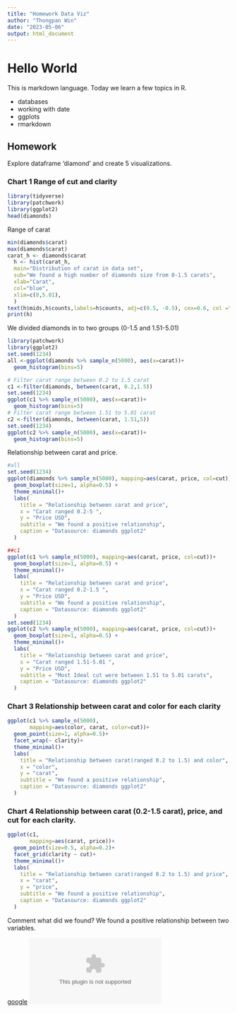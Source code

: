 ```yaml
---
title: "Homework Data Viz"
author: "Thongpan Win"
date: "2023-05-06"
output: html_document
---
```


# Hello World
This is markdown language. Today we learn a few topics in R.

- databases
- working with date
- ggplots
- rmarkdown

## Homework

Explore dataframe 'diamond' and create 5 visualizations.

### Chart 1 Range of cut and clarity
```r
library(tidyverse)
library(patchwork)
library(ggplot2)
head(diamonds)
```

Range of carat
```r
min(diamonds$carat)
max(diamonds$carat)
carat_h <- diamonds$carat
  h <- hist(carat_h,
  main="Distribution of carat in data set",
  sub="We found a high number of diamonds size from 0-1.5 carats",
  xlab="Carat",
  col="blue",
  xlim=c(0,5.01),
  )
text(h$mids,h$counts,labels=h$counts, adj=c(0.5, -0.5), cex=0.6, col ="red")
print(h)
```

We divided diamonds in to two groups (0-1.5 and 1.51-5.01)
```r
library(patchwork)
library(ggplot2)
set.seed(1234)
all <-ggplot(diamonds %>% sample_n(5000), aes(x=carat))+
  geom_histogram(bins=5)

# Filter carat range between 0.2 to 1.5 carat
c1 <-filter(diamonds, between(carat, 0.2,1.5))
set.seed(1234)
ggplot(c1 %>% sample_n(5000), aes(x=carat))+
  geom_histogram(bins=5)
# Filter carat range between 1.51 to 5.01 carat
c2 <-filter(diamonds, between(carat, 1.51,5))
set.seed(1234)
ggplot(c2 %>% sample_n(5000), aes(x=carat))+
  geom_histogram(bins=5)

```

Relationship between carat and price.
```r
#all
set.seed(1234)
ggplot(diamonds %>% sample_n(5000), mapping=aes(carat, price, col=cut))+
  geom_boxplot(size=1, alpha=0.5) + 
  theme_minimal()+
  labs(
    title = "Relationship between carat and price",
    x = "Carat ranged 0.2-5 ",
    y = "Price USD",
    subtitle = "We found a positive relationship",
    caption = "Datasource: diamonds ggplot2"
  )

##c1
ggplot(c1 %>% sample_n(5000), mapping=aes(carat, price, col=cut))+
  geom_boxplot(size=1, alpha=0.5) + 
  theme_minimal()+
  labs(
    title = "Relationship between carat and price",
    x = "Carat ranged 0.2-1.5 ",
    y = "Price USD",
    subtitle = "We found a positive relationship",
    caption = "Datasource: diamonds ggplot2"
  )
set.seed(1234)
ggplot(c2 %>% sample_n(5000), mapping=aes(carat, price, col=cut))+
  geom_boxplot(size=1, alpha=0.5) + 
  theme_minimal()+
  labs(
    title = "Relationship between carat and price",
    x = "Carat ranged 1.51-5.01 ",
    y = "Price USD",
    subtitle = "Most Ideal cut were between 1.51 to 5.01 carats",
    caption = "Datasource: diamonds ggplot2"
  )
```

### Chart 3 Relationship between carat and color for each clarity
```r
ggplot(c1 %>% sample_n(5000), 
       mapping=aes(color, carat, color=cut))+
  geom_point(size=1, alpha=0.5)+ 
  facet_wrap(~ clarity)+
  theme_minimal()+
  labs(
    title = "Relationship between carat(ranged 0.2 to 1.5) and color",
    x = "color",
    y = "carat",
    subtitle = "We found a positive relationship",
    caption = "Datasource: diamonds ggplot2"
  )
```

### Chart 4 Relationship between carat (0.2-1.5 carat), price, and cut for each clarity.
```r
ggplot(c1,
       mapping=aes(carat, price))+
  geom_point(size=0.5, alpha=0.2)+ 
  facet_grid(clarity ~ cut)+
  theme_minimal()+
  labs(
    title = "Relationship between carat(ranged 0.2 to 1.5) and price",
    x = "carat",
    y = "price",
    subtitle = "We found a positive relationship",
    caption = "Datasource: diamonds ggplot2"
  )
```



Comment what did we found?
We found a positive relationship between two variables.

[google](https://www.google.com)
![add new image](plus.unsplash.com)




